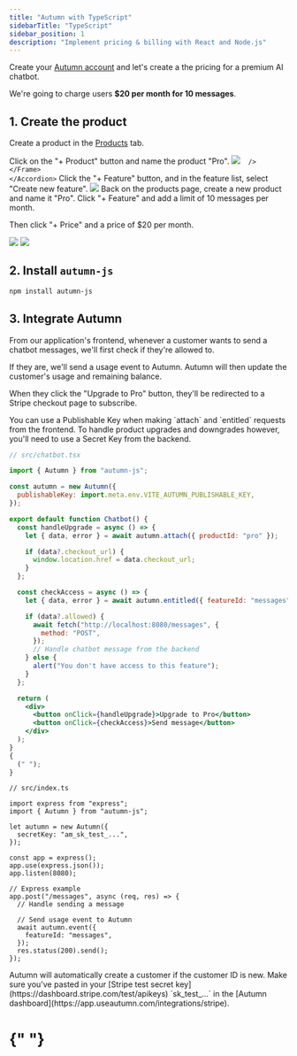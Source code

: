 ```yaml
---
title: "Autumn with TypeScript"
sidebarTitle: "TypeScript"
sidebar_position: 1
description: "Implement pricing & billing with React and Node.js"
---
```


Create your [Autumn account](https://app.useautumn.com/) and let's create a the pricing for a premium AI chatbot.

We're going to charge users **$20 per month for 10 messages**.

## 1. Create the product

Create a product in the [Products](https://app.useautumn.com/products) tab.

<Steps>
  <Step>
  <Accordion title="Create the Product">
    Click on the "+ Product" button and name the product "Pro".
    <Frame className="bg-transparent items-center gap-4 bg-[#fafafa]">
      <img
        src="/assets/quickstart/create-pro.png"

      />
    </Frame>
    </Accordion>

  </Step>
  <Step>
  <Accordion title="Create the Messages Feature">
  Click the "+ Feature" button, and in the feature list, select "Create new feature".

  <Frame className="bg-transparent items-center gap-4 bg-[#fafafa]">
  <img src="/assets/quickstart/messages.png" />
  </Frame>
  </Accordion>
  </Step>
  <Step>
  <Accordion title="Add the Product Items">
  Back on the products page, create a new product and name it "Pro". Click "+ Feature" and add a limit of 10 messages per month.
  
  Then click "+ Price" and a price of $20 per month.
  <Frame className="bg-transparent items-center gap-4 bg-[#fafafa]">
  <img src="/assets/quickstart/messages-item.png" className="" />
  <img src="/assets/quickstart/price.png" className="" />
  </Frame>
  </Accordion>
  </Step>
</Steps>

## 2. Install `autumn-js`

```bash npm
npm install autumn-js
```

## 3. Integrate Autumn

From our application's frontend, whenever a customer wants to send a chatbot messages, we'll first check if they're allowed to.

If they are, we'll send a usage event to Autumn. Autumn will then update the customer's usage and remaining balance.

When they click the "Upgrade to Pro" button, they'll be redirected to a Stripe checkout page to subscribe.

<Note>
You can use a Publishable Key when making `attach` and `entitled` requests from the frontend. To handle product upgrades and downgrades however, you'll need to use a Secret Key from the backend.
</Note>
<CodeGroup>

```jsx Client {5-7, 11, 19}
// src/chatbot.tsx

import { Autumn } from "autumn-js";

const autumn = new Autumn({
  publishableKey: import.meta.env.VITE_AUTUMN_PUBLISHABLE_KEY,
});

export default function Chatbot() {
  const handleUpgrade = async () => {
    let { data, error } = await autumn.attach({ productId: "pro" });

    if (data?.checkout_url) {
      window.location.href = data.checkout_url;
    }
  };

  const checkAccess = async () => {
    let { data, error } = await autumn.entitled({ featureId: "messages" });

    if (data?.allowed) {
      await fetch("http://localhost:8080/messages", {
        method: "POST",
      });
      // Handle chatbot message from the backend
    } else {
      alert("You don't have access to this feature");
    }
  };

  return (
    <div>
      <button onClick={handleUpgrade}>Upgrade to Pro</button>
      <button onClick={checkAccess}>Send message</button>
    </div>
  );
}
{
  (" ");
}
```

```tsx Server {6-8, 19-21}
// src/index.ts

import express from "express";
import { Autumn } from "autumn-js";

let autumn = new Autumn({
  secretKey: "am_sk_test_...",
});

const app = express();
app.use(express.json());
app.listen(8080);

// Express example
app.post("/messages", async (req, res) => {
  // Handle sending a message

  // Send usage event to Autumn
  await autumn.event({
    featureId: "messages",
  });
  res.status(200).send();
});
```

</CodeGroup>

<Check>
  Autumn will automatically create a customer if the customer ID is new.
</Check>

<Warning>
  Make sure you've pasted in your [Stripe test secret
  key](https://dashboard.stripe.com/test/apikeys) `sk_test_...` in the [Autumn
  dashboard](https://app.useautumn.com/integrations/stripe).
</Warning>

# {" "}
